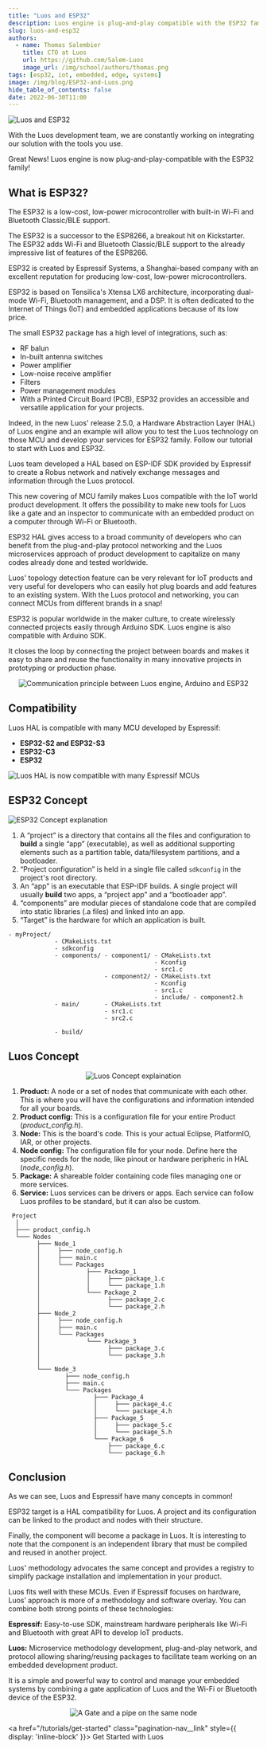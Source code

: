 ```yaml
---
title: "Luos and ESP32"
description: Luos engine is plug-and-play compatible with the ESP32 family! Luos and Espressif have many concepts in common, find out more in this article.
slug: luos-and-esp32
authors:
  - name: Thomas Salembier
    title: CTO at Luos
    url: https://github.com/Salem-Luos
    image_url: /img/school/authors/thomas.png
tags: [esp32, iot, embedded, edge, systems]
image: /img/blog/ESP32-and-Luos.png
hide_table_of_contents: false
date: 2022-06-30T11:00
---
```


![Luos and ESP32](/img/blog/ESP32-and-Luos.png)

With the Luos development team, we are constantly working on integrating our solution with the tools you use. 

Great News! Luos engine is now plug-and-play-compatible with the ESP32 family!

<!--truncate-->

<h2>What is ESP32?</h2>

The ESP32 is a low-cost, low-power microcontroller with built-in Wi-Fi and Bluetooth Classic/BLE support.

The ESP32 is a successor to the ESP8266, a breakout hit on Kickstarter. The ESP32 adds Wi-Fi and Bluetooth Classic/BLE support to the already impressive list of features of the ESP8266.

ESP32 is created by Espressif Systems, a Shanghai-based company with an excellent reputation for producing low-cost, low-power microcontrollers.

ESP32 is based on Tensilica's Xtensa LX6 architecture, incorporating dual-mode Wi-Fi, Bluetooth management, and a DSP. It is often dedicated to the Internet of Things (IoT) and embedded applications because of its low price.

The small ESP32 package has a high level of integrations, such as:

- RF balun
- In-built antenna switches
- Power amplifier
- Low-noise receive amplifier
- Filters
- Power management modules
- With a Printed Circuit Board (PCB), ESP32 provides an accessible and versatile application for your projects.

Indeed, in the new Luos' release 2.5.0, a Hardware Abstraction Layer (HAL) of Luos engine and an example will allow you to test the Luos technology on those MCU and develop your services for ESP32 family. Follow our tutorial to start with Luos and ESP32.

Luos team developed a HAL based on ESP-IDF SDK provided by Espressif to create a Robus network and natively exchange messages and information through the Luos protocol.

This new covering of MCU family makes Luos compatible with the IoT world product development. It offers the possibility to make new tools for Luos like a gate and an inspector to communicate with an embedded product on a computer through Wi-Fi or Bluetooth.

ESP32 HAL gives access to a broad community of developers who can benefit from the plug-and-play protocol networking and the Luos microservices approach of product development to capitalize on many codes already done and tested worldwide.

Luos' topology detection feature can be very relevant for IoT products and very useful for developers who can easily hot plug boards and add features to an existing system. With the Luos protocol and networking, you can connect MCUs from different brands in a snap!

ESP32 is popular worldwide in the maker culture, to create wirelessly connected projects easily through Arduino SDK. Luos engine is also compatible with Arduino SDK. 

It closes the loop by connecting the project between boards and makes it easy to share and reuse the functionality in many innovative projects in prototyping or production phase.

<div align="center">
  <Image src="/img/blog/communication_esp32_arduino_and_luos_engine_white.svg" darkSrc="/img/blog/communication_esp32_arduino_and_luos_engine_dark.svg" alt="Communication principle between Luos engine, Arduino and ESP32" />
</div>

<h2>Compatibility</h2>

Luos HAL is compatible with many MCU developed by Espressif:

- **ESP32-S2 and ESP32-S3**
- **ESP32-C3**
- **ESP32**

![Luos HAL is now compatible with many Espressif MCUs](/img/blog/ESP8266-ESP32-comparision.png)

<h2>ESP32 Concept</h2>

![ESP32 Concept explanation](/img/blog/ESP32-concept.png)

1. A “project” is a directory that contains all the files and configuration to **build** a single “app” (executable), as well as additional supporting elements such as a partition table, data/filesystem partitions, and a bootloader.
2. “Project configuration” is held in a single file called `sdkconfig` in the project's root directory.
3. An “app” is an executable that ESP-IDF builds. A single project will usually **build** two apps, a “project app” and a “bootloader app”.
4. “components” are modular pieces of standalone code that are compiled into static libraries (.a files) and linked into an app.
5. “Target” is the hardware for which an application is built.

```AsciiDoc    
- myProject/
             - CMakeLists.txt
             - sdkconfig
             - components/ - component1/ - CMakeLists.txt
                                         - Kconfig
                                         - src1.c
                           - component2/ - CMakeLists.txt
                                         - Kconfig
                                         - src1.c
                                         - include/ - component2.h
             - main/       - CMakeLists.txt
                           - src1.c
                           - src2.c

             - build/
```

<h2>Luos Concept</h2>

<div align="center">
  <Image
    src="/img/feature-service-package-node-board.png"
    darkSrc="/img/luos-layers-white.png" alt="Luos Concept explaination"
  />
</div>

1. **Product:** A node or a set of nodes that communicate with each other. This is where you will have the configurations and information intended for all your boards.
2. **Product config:** This is a configuration file for your entire Product (*product_config.h*).
3. **Node:** This is the board's code. This is your actual Eclipse, PlatformIO, IAR, or other projects.
4. **Node config:** The configuration file for your node. Define here the specific needs for the node, like pinout or hardware peripheric in HAL (*node_config.h*).
5. **Package:** A shareable folder containing code files managing one or more services.
6. **Service:** Luos services can be drivers or apps. Each service can follow Luos profiles to be standard, but it can also be custom.

```AsciiDoc
 Project
  │
  ├─── product_config.h
  └─── Nodes
        ├─── Node_1
        │     ├─── node_config.h
        │     ├─── main.c
        │     └─── Packages
        │             ├─── Package_1
        │             │     ├─── package_1.c
        │             │     └─── package_1.h
        │             └─── Package_2
        │                   ├─── package_2.c
        │                   └─── package_2.h
        ├─── Node_2
        │     ├─── node_config.h
        │     ├─── main.c
        │     └─── Packages
        │             └─── Package_3
        │                   ├─── package_3.c
        │                   └─── package_3.h
        │
        └─── Node_3
                ├─── node_config.h
                ├─── main.c
                └─── Packages
                        ├─── Package_4
                        │     ├─── package_4.c
                        │     └─── package_4.h
                        ├─── Package_5
                        │     ├─── package_5.c
                        │     └─── package_5.h
                        └─── Package_6
                            ├─── package_6.c
                            └─── package_6.h

```

<h2>Conclusion</h2>

As we can see, Luos and Espressif have many concepts in common! 

ESP32 target is a HAL compatibility for Luos. A project and its configuration can be linked to the product and nodes with their structure. 

Finally, the component will become a package in Luos. It is interesting to note that the component is an independent library that must be compiled and reused in another project. 

Luos' methodology advocates the same concept and provides a registry to simplify package installation and implementation in your product.

Luos fits well with these MCUs. Even if Espressif focuses on hardware, Luos’ approach is more of a methodology and software overlay. You can combine both strong points of these technologies:

**Espressif:** Easy-to-use SDK, mainstream hardware peripherals like Wi-Fi and Bluetooth with great API to develop IoT products.

**Luos:** Microservice methodology development, plug-and-play network, and protocol allowing sharing/reusing packages to facilitate team working on an embedded development product.

It is a simple and powerful way to control and manage your embedded systems by combining a gate application of Luos and the Wi-Fi or Bluetooth device of the ESP32.

<div align="center">
  <Image src="/img/gate_pipe.svg" darkSrc="/img/gate_pipe_dark.svg" alt="A Gate and a pipe on the same node"/>
</div>

<a href="/tutorials/get-started" class="pagination-nav__link" style={{ display: 'inline-block' }}>
  Get Started with Luos
</a>
